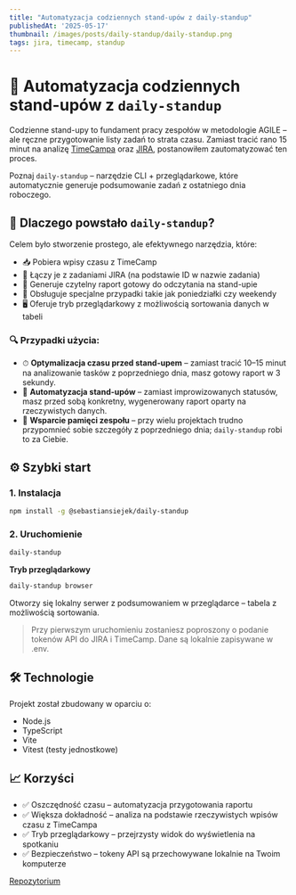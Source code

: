 ```yaml
---
title: "Automatyzacja codziennych stand-upów z daily-standup"
publishedAt: '2025-05-17'
thumbnail: /images/posts/daily-standup/daily-standup.png
tags: jira, timecamp, standup
---
```


# 🧰 Automatyzacja codziennych stand-upów z `daily-standup`

Codzienne stand-upy to fundament pracy zespołów w metodologie AGILE – ale ręczne przygotowanie listy zadań to strata czasu. Zamiast tracić rano 15 minut na analizę [TimeCampa](https://timecamp.com) oraz [JIRA](https://www.atlassian.com/software/jira), postanowiłem zautomatyzować ten proces.

Poznaj `daily-standup` – narzędzie CLI + przeglądarkowe, które automatycznie generuje podsumowanie zadań z ostatniego dnia roboczego.

## 🚀 Dlaczego powstało `daily-standup`?

Celem było stworzenie prostego, ale efektywnego narzędzia, które:

- 📥 Pobiera wpisy czasu z TimeCamp
- 🔗 Łączy je z zadaniami JIRA (na podstawie ID w nazwie zadania)
- 🧾 Generuje czytelny raport gotowy do odczytania na stand-upie
- 📅 Obsługuje specjalne przypadki takie jak poniedziałki czy weekendy
- 🖥️ Oferuje tryb przeglądarkowy z możliwością sortowania danych w tabeli

### 🔍 Przypadki użycia:

- ⏱ **Optymalizacja czasu przed stand-upem** – zamiast tracić 10–15 minut na analizowanie tasków z poprzedniego dnia, masz gotowy raport w 3 sekundy.
- 🤖 **Automatyzacja stand-upów** – zamiast improwizowanych statusów, masz przed sobą konkretny, wygenerowany raport oparty na rzeczywistych danych.
- 🧠 **Wsparcie pamięci zespołu** – przy wielu projektach trudno przypomnieć sobie szczegóły z poprzedniego dnia; `daily-standup` robi to za Ciebie.

## ⚙️ Szybki start

### 1. Instalacja

```bash
npm install -g @sebastiansiejek/daily-standup
```
### 2. Uruchomienie
```bash
daily-standup
```

<b>Tryb przeglądarkowy</b>
```bash
daily-standup browser
```
Otworzy się lokalny serwer z podsumowaniem w przeglądarce – tabela z możliwością sortowania.

> Przy pierwszym uruchomieniu zostaniesz poproszony o podanie tokenów API do JIRA i TimeCamp. Dane są lokalnie zapisywane w .env.

## 🛠️ Technologie

Projekt został zbudowany w oparciu o:
- Node.js
- TypeScript
- Vite
- Vitest (testy jednostkowe)

## 📈 Korzyści
- ✅ Oszczędność czasu – automatyzacja przygotowania raportu
- ✅ Większa dokładność – analiza na podstawie rzeczywistych wpisów czasu z TimeCampa
- ✅ Tryb przeglądarkowy – przejrzysty widok do wyświetlenia na spotkaniu
- ✅ Bezpieczeństwo – tokeny API są przechowywane lokalnie na Twoim komputerze

[Repozytorium](https://github.com/sebastiansiejek/daily-standup)
